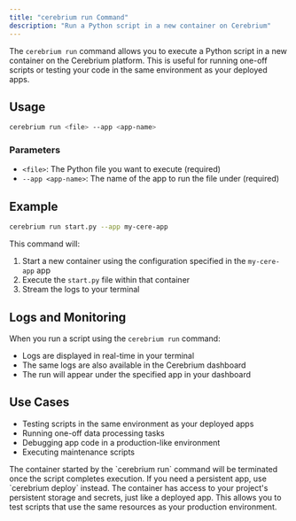```yaml
---
title: "cerebrium run Command"
description: "Run a Python script in a new container on Cerebrium"
---
```


The `cerebrium run` command allows you to execute a Python script in a new container on the Cerebrium platform. This is useful for running one-off scripts or testing your code in the same environment as your deployed apps.

## Usage

```bash
cerebrium run <file> --app <app-name>
```

### Parameters

- `<file>`: The Python file you want to execute (required)
- `--app <app-name>`: The name of the app to run the file under (required)

## Example

```bash
cerebrium run start.py --app my-cere-app
```

This command will:

1. Start a new container using the configuration specified in the `my-cere-app` app
2. Execute the `start.py` file within that container
3. Stream the logs to your terminal

## Logs and Monitoring

When you run a script using the `cerebrium run` command:

- Logs are displayed in real-time in your terminal
- The same logs are also available in the Cerebrium dashboard
- The run will appear under the specified app in your dashboard

## Use Cases

- Testing scripts in the same environment as your deployed apps
- Running one-off data processing tasks
- Debugging app code in a production-like environment
- Executing maintenance scripts

<Note>
  The container started by the `cerebrium run` command will be terminated once
  the script completes execution. If you need a persistent app, use
  `cerebrium deploy` instead.
</Note>

<Note>
  The container has access to your project's persistent storage and secrets,
  just like a deployed app. This allows you to test scripts that use
  the same resources as your production environment.
</Note>
